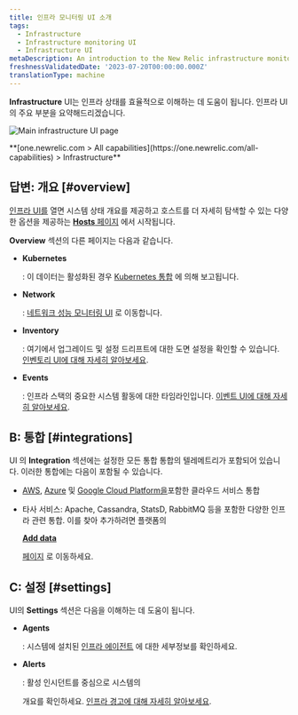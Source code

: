 ```yaml
---
title: 인프라 모니터링 UI 소개
tags:
  - Infrastructure
  - Infrastructure monitoring UI
  - Infrastructure UI
metaDescription: An introduction to the New Relic infrastructure monitoring UI pages.
freshnessValidatedDate: '2023-07-20T00:00:00.000Z'
translationType: machine
---
```



<DNT>**Infrastructure**</DNT> UI는 인프라 상태를 효율적으로 이해하는 데 도움이 됩니다. 인프라 UI의 주요 부분을 요약해드리겠습니다.

<img
  title="Main infrastructure UI page"
  alt="Main infrastructure UI page"
  src={infrastructureMainUi}
/>

<figcaption>
  <DNT>
    **[one.newrelic.com > All capabilities](https://one.newrelic.com/all-capabilities) > Infrastructure**
  </DNT>
</figcaption>

## 답변: 개요 [#overview]

[인프라 UI를](https://one.newrelic.com/infra/infrastructure/hosts) 열면 시스템 상태 개요를 제공하고 호스트를 더 자세히 탐색할 수 있는 다양한 옵션을 제공하는 [<DNT>**Hosts**</DNT> 페이지](/docs/infrastructure/infrastructure-ui-pages/infra-hosts-ui-page) 에서 시작됩니다.

<DNT>**Overview**</DNT> 섹션의 다른 페이지는 다음과 같습니다.

* <DNT>**Kubernetes**</DNT>

  : 이 데이터는 활성화된 경우 [Kubernetes 통합](/docs/kubernetes-pixie/kubernetes-integration/get-started/introduction-kubernetes-integration) 에 의해 보고됩니다.

* <DNT>**Network**</DNT>

  : [네트워크 성능 모니터링 UI](/docs/network-performance-monitoring/get-started/npm-introduction) 로 이동합니다.

* <DNT>**Inventory**</DNT>

  : 여기에서 업그레이드 및 설정 드리프트에 대한 도면 설정을 확인할 수 있습니다. [인벤토리 UI에 대해 자세히 알아보세요](/docs/infrastructure/infrastructure-ui-pages/infrastructure-inventory-page-search-your-entire-infrastructure).

* <DNT>**Events**</DNT>

  : 인프라 스택의 중요한 시스템 활동에 대한 타임라인입니다. [이벤트 UI에 대해 자세히 알아보세요](/docs/infrastructure/infrastructure-ui-pages/infrastructure-events-page-live-feed-every-config-change).

## B: 통합 [#integrations]

UI 의 <DNT>**Integration**</DNT> 섹션에는 설정한 모든 통합 통합의 텔레메트리가 포함되어 있습니다. 이러한 통합에는 다음이 포함될 수 있습니다.

* [AWS](/docs/infrastructure/amazon-integrations/get-started/introduction-aws-integrations), [Azure](/docs/infrastructure/microsoft-azure-integrations/get-started/introduction-azure-monitoring-integrations) 및 [Google Cloud Platform을](/docs/infrastructure/google-cloud-platform-integrations/get-started/introduction-google-cloud-platform-integrations)포함한 클라우드 서비스 통합

* 타사 서비스: Apache, Cassandra, StatsD, RabbitMQ 등을 포함한 다양한 인프라 관련 통합. 이를 찾아 추가하려면 플랫폼의

  <DNT>[**Add data**](https://newrelic.com/instant-observability?category=infrastructure-and-os)</DNT>

  [ 페이지](https://newrelic.com/instant-observability?category=infrastructure-and-os) 로 이동하세요.

## C: 설정 [#settings]

UI의 <DNT>**Settings**</DNT> 섹션은 다음을 이해하는 데 도움이 됩니다.

* <DNT>**Agents**</DNT>

  : 시스템에 설치된 [인프라 에이전트](/docs/infrastructure/install-infrastructure-agent/get-started/install-infrastructure-agent) 에 대한 세부정보를 확인하세요.

* <DNT>**Alerts**</DNT>

  : 활성 인시던트를 중심으로 시스템의

  <InlinePopover type="alerts"/>

  개요를 확인하세요. [인프라 경고에 대해 자세히 알아보세요](/docs/infrastructure/new-relic-infrastructure/infrastructure-alert-conditions/infrastructure-alerts-add-edit-or-view-host-alert-information).